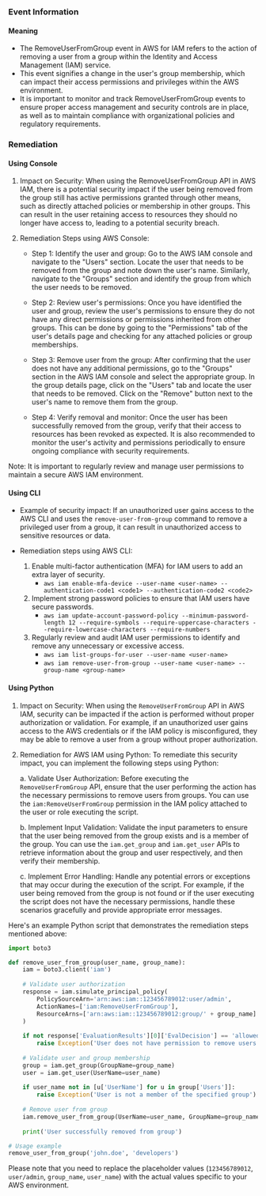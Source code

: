 
### Event Information

#### Meaning

- The RemoveUserFromGroup event in AWS for IAM refers to the action of removing a user from a group within the Identity and Access Management (IAM) service.
- This event signifies a change in the user's group membership, which can impact their access permissions and privileges within the AWS environment.
- It is important to monitor and track RemoveUserFromGroup events to ensure proper access management and security controls are in place, as well as to maintain compliance with organizational policies and regulatory requirements.

### Remediation

#### Using Console

1. Impact on Security: When using the RemoveUserFromGroup API in AWS IAM, there is a potential security impact if the user being removed from the group still has active permissions granted through other means, such as directly attached policies or membership in other groups. This can result in the user retaining access to resources they should no longer have access to, leading to a potential security breach.

2. Remediation Steps using AWS Console:
   - Step 1: Identify the user and group: Go to the AWS IAM console and navigate to the "Users" section. Locate the user that needs to be removed from the group and note down the user's name. Similarly, navigate to the "Groups" section and identify the group from which the user needs to be removed.
   
   - Step 2: Review user's permissions: Once you have identified the user and group, review the user's permissions to ensure they do not have any direct permissions or permissions inherited from other groups. This can be done by going to the "Permissions" tab of the user's details page and checking for any attached policies or group memberships.
   
   - Step 3: Remove user from the group: After confirming that the user does not have any additional permissions, go to the "Groups" section in the AWS IAM console and select the appropriate group. In the group details page, click on the "Users" tab and locate the user that needs to be removed. Click on the "Remove" button next to the user's name to remove them from the group.
   
   - Step 4: Verify removal and monitor: Once the user has been successfully removed from the group, verify that their access to resources has been revoked as expected. It is also recommended to monitor the user's activity and permissions periodically to ensure ongoing compliance with security requirements.

Note: It is important to regularly review and manage user permissions to maintain a secure AWS IAM environment.

#### Using CLI

- Example of security impact: If an unauthorized user gains access to the AWS CLI and uses the `remove-user-from-group` command to remove a privileged user from a group, it can result in unauthorized access to sensitive resources or data.

- Remediation steps using AWS CLI:
  1. Enable multi-factor authentication (MFA) for IAM users to add an extra layer of security.
     - `aws iam enable-mfa-device --user-name <user-name> --authentication-code1 <code1> --authentication-code2 <code2>`
  2. Implement strong password policies to ensure that IAM users have secure passwords.
     - `aws iam update-account-password-policy --minimum-password-length 12 --require-symbols --require-uppercase-characters --require-lowercase-characters --require-numbers`
  3. Regularly review and audit IAM user permissions to identify and remove any unnecessary or excessive access.
     - `aws iam list-groups-for-user --user-name <user-name>`
     - `aws iam remove-user-from-group --user-name <user-name> --group-name <group-name>`

#### Using Python

1. Impact on Security: When using the `RemoveUserFromGroup` API in AWS IAM, security can be impacted if the action is performed without proper authorization or validation. For example, if an unauthorized user gains access to the AWS credentials or if the IAM policy is misconfigured, they may be able to remove a user from a group without proper authorization.

2. Remediation for AWS IAM using Python: To remediate this security impact, you can implement the following steps using Python:

   a. Validate User Authorization: Before executing the `RemoveUserFromGroup` API, ensure that the user performing the action has the necessary permissions to remove users from groups. You can use the `iam:RemoveUserFromGroup` permission in the IAM policy attached to the user or role executing the script.

   b. Implement Input Validation: Validate the input parameters to ensure that the user being removed from the group exists and is a member of the group. You can use the `iam.get_group` and `iam.get_user` APIs to retrieve information about the group and user respectively, and then verify their membership.

   c. Implement Error Handling: Handle any potential errors or exceptions that may occur during the execution of the script. For example, if the user being removed from the group is not found or if the user executing the script does not have the necessary permissions, handle these scenarios gracefully and provide appropriate error messages.

Here's an example Python script that demonstrates the remediation steps mentioned above:

```python
import boto3

def remove_user_from_group(user_name, group_name):
    iam = boto3.client('iam')
    
    # Validate user authorization
    response = iam.simulate_principal_policy(
        PolicySourceArn='arn:aws:iam::123456789012:user/admin',
        ActionNames=['iam:RemoveUserFromGroup'],
        ResourceArns=['arn:aws:iam::123456789012:group/' + group_name]
    )
    
    if not response['EvaluationResults'][0]['EvalDecision'] == 'allowed':
        raise Exception('User does not have permission to remove users from groups')
    
    # Validate user and group membership
    group = iam.get_group(GroupName=group_name)
    user = iam.get_user(UserName=user_name)
    
    if user_name not in [u['UserName'] for u in group['Users']]:
        raise Exception('User is not a member of the specified group')
    
    # Remove user from group
    iam.remove_user_from_group(UserName=user_name, GroupName=group_name)
    
    print('User successfully removed from group')

# Usage example
remove_user_from_group('john.doe', 'developers')
```

Please note that you need to replace the placeholder values (`123456789012`, `user/admin`, `group_name`, `user_name`) with the actual values specific to your AWS environment.

